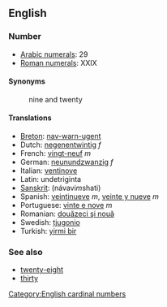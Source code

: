 == English ==
=== Number ===

*[[w:Arabic Numerals|Arabic numerals]]: 29
*[[w:Roman numerals|Roman numerals]]: XXIX

==== Synonyms ====
:nine and twenty

==== Translations ====
*[[Breton]]: [[nav-warn-ugent]]
*Dutch: [[negenentwintig]] ''f''
*French: [[vingt-neuf]] ''m''
*German: [[neunundzwanzig]] ''f''
*Italian: [[ventinove]]
*Latin: undetriginta
*[[Sanskrit]]: (návavi''m''shati)
*Spanish: [[veintinueve]] ''m'', [[veinte y nueve]] ''m''
*Portuguese: [[vinte e nove]] ''m''
*Romanian: [[douăzeci şi nouă]]
*Swedish: [[tjugonio]]
*Turkish: [[yirmi bir]]

=== See also ===
*[[twenty-eight]]
*[[thirty]]

[[Category:English cardinal numbers]]